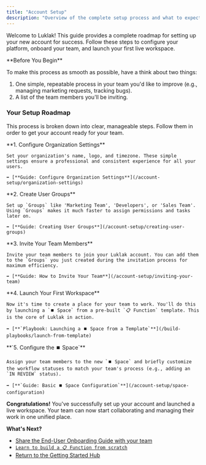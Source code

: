 ```yaml
---
title: "Account Setup"
description: "Overview of the complete setup process and what to expect during initial platform configuration."
---
```



Welcome to Luklak\! This guide provides a complete roadmap for setting up your new account for success. Follow these steps to configure your platform, onboard your team, and launch your first live workspace.

<Note>
  **Before You Begin**

  To make this process as smooth as possible, have a think about two things:

  1. One simple, repeatable process in your team you'd like to improve (e.g., managing marketing requests, tracking bugs).
  2. A list of the team members you'll be inviting.
</Note>

### Your Setup Roadmap

This process is broken down into clear, manageable steps. Follow them in order to get your account ready for your team.

<Steps>
  <Step>
    **1. Configure Organization Settings**

    Set your organization's name, logo, and timezone. These simple settings ensure a professional and consistent experience for all your users.

    ➡️ [**Guide: Configure Organization Settings**](/account-setup/organization-settings)
  </Step>
  <Step>
    **2. Create User Groups**

    Set up `Groups` like 'Marketing Team', 'Developers', or 'Sales Team'. Using `Groups` makes it much faster to assign permissions and tasks later on.

    ➡️ [**Guide: Creating User Groups**](/account-setup/creating-user-groups)
  </Step>
  <Step>
    **3. Invite Your Team Members**

    Invite your team members to join your Luklak account. You can add them to the `Groups` you just created during the invitation process for maximum efficiency.

    ➡️ [**Guide: How to Invite Your Team**](/account-setup/inviting-your-team)
  </Step>
  <Step>
    **4. Launch Your First Workspace**

    Now it's time to create a place for your team to work. You'll do this by launching a `⏹️ Space` from a pre-built `📋 Function` template. This is the core of Luklak in action.

    ➡️ [**`Playbook: Launching a ⏹️ Space from a Template`**](/build-playbooks/launch-from-template)
  </Step>
  <Step>
    **`5. Configure the ⏹️ Space`**

    Assign your team members to the new `⏹️ Space` and briefly customize the workflow statuses to match your team's process (e.g., adding an `IN REVIEW` status).

    ➡️ [**`Guide: Basic ⏹️ Space Configuration`**](/account-setup/space-configuration)
  </Step>
</Steps>

**Congratulations\!** You've successfully set up your account and launched a live workspace. Your team can now start collaborating and managing their work in one unified place.

**What's Next?**

- [Share the End-User Onboarding Guide with your team](https://docs.luklak.com/en/01-getting-started/role-based-onboarding/for-end-users)
- [`Learn to build a 📋 Function from scratch`](/build-playbooks/creating-a-function)
- [Return to the Getting Started Hub](/getting-started)